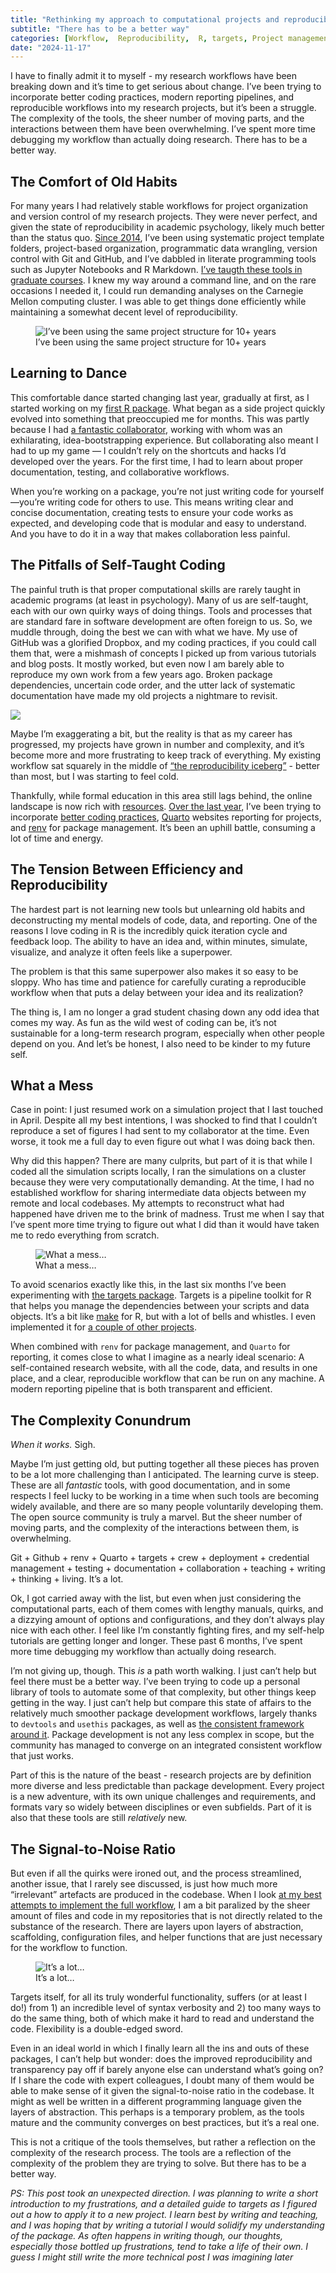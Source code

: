 ```yaml
---
title: "Rethinking my approach to computational projects and reproducibility"
subtitle: "There has to be a better way"
categories: [Workflow,  Reproducibility,  R, targets, Project management, 2024]
date: "2024-11-17"
---
```


I have to finally admit it to myself - my research workflows have been breaking down and it's time to get serious about change. I've been trying to incorporate better coding practices, modern reporting pipelines, and reproducible workflows into my research projects, but it's been a struggle. The complexity of the tools, the sheer number of moving parts, and the interactions between them have been overwhelming. I've spent more time debugging my workflow than actually doing research. There has to be a better way.

## The Comfort of Old Habits

For many years I had relatively stable workflows for project organization and version control of my research projects. They were never perfect, and given the state of reproducibility in academic psychology, likely much better than the status quo. [Since 2014](https://github.com/venpopov/109-relational-lures), I’ve been using systematic project template folders, project-based organization, programmatic data wrangling, version control with Git and GitHub, and I’ve dabbled in literate programming tools such as Jupyter Notebooks and R Markdown. [I've taugth these tools in graduate courses](https://github.com/venpopov/DataSciencePsychUZH). I knew my way around a command line, and on the rare occasions I needed it, I could run demanding analyses on the Carnegie Mellon computing cluster. I was able to get things done efficiently while maintaining a somewhat decent level of reproducibility.

![I've been using the same project structure for 10+ years](folder-structure.png)

## Learning to Dance

This comfortable dance started changing last year, gradually at first, as I started working on my [first R package](../introducing-bmm/). What began as a side project quickly evolved into something that preoccupied me for months. This was partly because I had [a fantastic collaborator](https://www.gfrischkorn.org/), working with whom was an exhilarating, idea-bootstrapping experience. But collaborating also meant I had to up my game — I couldn’t rely on the shortcuts and hacks I’d developed over the years. For the first time, I had to learn about proper documentation, testing, and collaborative workflows.

When you’re working on a package, you’re not just writing code for yourself—you’re writing code for others to use. This means writing clear and concise documentation, creating tests to ensure your code works as expected, and developing code that is modular and easy to understand. And you have to do it in a way that makes collaboration less painful.

## The Pitfalls of Self-Taught Coding

The painful truth is that proper computational skills are rarely taught in academic programs (at least in psychology). Many of us are self-taught, each with our own quirky ways of doing things. Tools and processes that are standard fare in software development are often foreign to us. So, we muddle through, doing the best we can with what we have. My use of GitHub was a glorified Dropbox, and my coding practices, if you could call them that, were a mishmash of concepts I picked up from various tutorials and blog posts. It mostly worked, but even now I am barely able to reproduce my own work from a few years ago. Broken package dependencies, uncertain code order, and the utter lack of systematic documentation have made my old projects a nightmare to revisit.

![](gandalf.png)

Maybe I’m exaggerating a bit, but the reality is that as my career has progressed, my projects have grown in number and complexity, and it’s become more and more frustrating to keep track of everything. My existing workflow sat squarely in the middle of ["the reproducibility iceberg"](https://raps-with-r.dev/part2_intro.html#the-reproducibility-iceberg) - better than most, but I was starting to feel cold.

Thankfully, while formal education in this area still lags behind, the online landscape is now rich with [resources](https://github.com/venpopov/reproducible-research). [Over the last year](https://venpopov.github.io/ltmTimeBenefit/), I've been trying to incorporate [better coding practices](https://adv-r.hadley.nz/fp.html), [Quarto](https://quarto.org/) websites reporting for projects, and [renv](https://rstudio.github.io/renv/) for package management. It's been an uphill battle, consuming a lot of time and energy.

## The Tension Between Efficiency and Reproducibility

The hardest part is not learning new tools but unlearning old habits and deconstructing my mental models of code, data, and reporting. One of the reasons I love coding in R is the incredibly quick iteration cycle and feedback loop. The ability to have an idea and, within minutes, simulate, visualize, and analyze it often feels like a superpower.

The problem is that this same superpower also makes it so easy to be sloppy. Who has time and patience for carefully curating a reproducible workflow when that puts a delay between your idea and its realization?

The thing is, I am no longer a grad student chasing down any odd idea that comes my way. As fun as the wild west of coding can be, it's not sustainable for a long-term research program, especially when other people depend on you. And let's be honest, I also need to be kinder to my future self.

## What a Mess

Case in point: I just resumed work on a simulation project that I last touched in April. Despite all my best intentions, I was shocked to find that I couldn’t reproduce a set of figures I had sent to my collaborator at the time. Even worse, it took me a full day to even figure out what I was doing back then.

Why did this happen? There are many culprits, but part of it is that while I coded all the simulation scripts locally, I ran the simulations on a cluster because they were very computationally demanding. At the time, I had no established workflow for sharing intermediate data objects between my remote and local codebases. My attempts to reconstruct what had happened have driven me to the brink of madness. Trust me when I say that I’ve spent more time trying to figure out what I did than it would have taken me to redo everything from scratch.

![What a mess...](what-a-mess.png)

To avoid scenarios exactly like this, in the last six months I've been experimenting with [the targets package](https://books.ropensci.org/targets/). Targets is a pipeline toolkit for R that helps you manage the dependencies between your scripts and data objects. It's a bit like [make](https://en.wikipedia.org/wiki/Make_(software)) for R, but with a lot of bells and whistles. I even implemented it for [a couple of other projects](https://github.com/venpopov/ltmTimeBenefit).

When combined with `renv` for package management, and `Quarto` for reporting, it comes close to what I imagine as a nearly ideal scenario: A self-contained research website, with all the code, data, and results in one place, and a clear, reproducible workflow that can be run on any machine. A modern reporting pipeline that is both transparent and efficient.

## The Complexity Conundrum

*When it works.* Sigh.

Maybe I'm just getting old, but putting together all these pieces has proven to be a lot more challenging than I anticipated. The learning curve is steep. These are all *fantastic* tools, with good documentation, and in some respects I feel lucky to be working in a time when such tools are becoming widely available, and there are so many people voluntarily developing them. The open source community is truly a marvel. But the sheer number of moving parts, and the complexity of the interactions between them, is overwhelming.

Git + Github + renv + Quarto + targets + crew + deployment + credential management + testing + documentation + collaboration + teaching + writing + thinking + living. It's a lot.

Ok, I got carried away with the list, but even when just considering the computational parts, each of them comes with lengthy manuals, quirks, and a dizzying amount of options and configurations, and they don't always play nice with each other. I feel like I'm constantly fighting fires, and my self-help tutorials are getting longer and longer. These past 6 months, I've spent more time debugging my workflow than actually doing research.

I'm not giving up, though. This *is* a path worth walking. I just can't help but feel there must be a better way. I've been trying to code up a personal library of tools to automate some of that complexity, but other things keep getting in the way. I just can't help but compare this state of affairs to the relatively much smoother package development workflows, largely thanks to `devtools` and `usethis` packages, as well as [the consistent framework around it](https://r-pkgs.org/). Package development is not any less complex in scope, but the community has managed to converge on an integrated consistent workflow that just works.

Part of this is the nature of the beast - research projects are by definition more diverse and less predictable than package development. Every project is a new adventure, with its own unique challenges and requirements, and formats vary so widely between disciplines or even subfields. Part of it is also that these tools are still *relatively* new.

## The Signal-to-Noise Ratio

But even if all the quirks were ironed out, and the process streamlined, another issue, that I rarely see discussed, is just how much more "irrelevant" artefacts are produced in the codebase. When I look [at my best attempts to implement the full workflow](https://github.com/venpopov/ltmTimeBenefit), I am a bit paralized by the sheer amount of files and code in my repositories that is not directly related to the substance of the research. There are layers upon layers of abstraction, scaffolding, configuration files, and helper functions that are just necessary for the workflow to function.

![It's a lot...](its-a-lot.png)

Targets itself, for all its truly wonderful functionality, suffers (or at least I do!) from 1) an incredible level of syntax verbosity and 2) too many ways to do the same thing, both of which make it hard to read and understand the code. Flexibility is a double-edged sword.

Even in an ideal world in which I finally learn all the ins and outs of these packages, I can't help but wonder: does the improved reproducibility and transparency pay off if barely anyone else can understand what's going on? If I share the code with expert colleagues, I doubt many of them would be able to make sense of it given the signal-to-noise ratio in the codebase. It might as well be written in a different programming language given the layers of abstraction. This perhaps is a temporary problem, as the tools mature and the community converges on best practices, but it's a real one.

This is not a critique of the tools themselves, but rather a reflection on the complexity of the research process. The tools are a reflection of the complexity of the problem they are trying to solve. But there has to be a better way.

*PS: This post took an unexpected direction. I was planning to write a short introduction to my frustrations, and a detailed guide to targets as I figured out a how to apply it to a new project. I learn best by writing and teaching, and I was hoping that by writing a tutorial I would solidify my understanding of the package. As often happens in writing though, our thoughts, especially those bottled up frustrations, tend to take a life of their own. I guess I might still write the more technical post I was imagining later*
